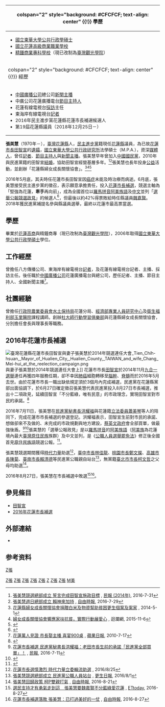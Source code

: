 {{Infobox Officeholder
| name = 張美慧<br>Chang Mei-hui 
| image name = 2014臺灣花蓮縣花蓮市長田智宣之妻張美慧於美崙山拜票 Chang Mei-hui, wife of Tien Chih-hsuan, Mayor of Hualien City, Hualien County, TAIWAN campaigns for reelection in Meilun Mountain.png 
| width = 275px
| sex = 女
| birth_date = 1970年
| birth_place = {{TWN}}
| death_date =
| death_place =
| Native place = [[臺灣|臺灣]][[花蓮縣|花蓮縣]]
| nationality = {{ROC}}
| party = {{KMT}}（？年－？年）<br>{{DPP}}（2016年6月－）
| parents = 
| relatives = 
| spouse = [[田智宣|田智宣]]
| children = 
| profession = 
| website = 
}}
<!-- 學經歷信息開始 -->
{| class="infobox bordered" style="width: 22em; font-size: 90%; text-align: left; float:right;" cellpadding="3"
|-
! colspan="2" style="background: #CFCFCF; text-align: center" {{!}} 學歷
|-
| colspan="2" style="font-size: 90%" |<div style="text-align: left">
*[[國立東華大學|國立東華大學]][[公共行政學|公共行政學]][[碩士|碩士]]
*[[國立花蓮高級商業職業學校|國立花蓮高級商業職業學校]]
*[[臺灣觀光學院|精鍾商業專科學校]]（現已改制為[[臺灣觀光學院|臺灣觀光學院]]）
|-
! colspan="2" style="background: #CFCFCF; text-align: center" {{!}} 經歷
|-
| colspan="2" style="font-size: 90%" |<div style="text-align: left">
*[[中國廣播公司|中國廣播公司]]總公司[[新聞主播|新聞主播]]
*中廣公司花蓮廣播電台[[節目主持人|節目主持人]]
*花蓮有線電視台[[採訪|採訪]]主任
*東海岸有線電視台[[記者|記者]]
*2016年民主進步黨花蓮縣花蓮市長補選候選人
*第19屆花蓮縣議員（2018年12月25日－）
|}

'''張美慧'''（1970年－），[[臺灣|臺灣]][[花蓮縣|花蓮縣]]人，[[民主進步黨|民主進步黨]]籍現任[[花蓮縣|花蓮縣]]議員，為已故[[花蓮市|花蓮市長]][[田智宣|田智宣]]的[[遺孀|遺孀]]，[[國立東華大學公共行政研究所|國立東華大學公共行政研究所]]法學碩士（M.P.A.），資深[[媒體人|媒體人]]，曾任[[記者|記者]]、[[節目|節目]][[主持人|主持人]]與[[新聞|新聞]][[新聞主播|主播]]。張美慧早年曾加入[[中國國民黨|中國國民黨]]，2010年與民進黨籍的田智宣[[結婚|結婚]]，協助田智宣經營基層多年。<ref name="完成">[http://www.peoplenews.tw/news/7f3d3fa1-c7ed-495f-bd5d-11c743076588 張美慧競選總部成立 誓言完成田智宣施政目標] {{Wayback|url=http://www.peoplenews.tw/news/7f3d3fa1-c7ed-495f-bd5d-11c743076588 |date=20160913150602 }}, [[民報_(2014年)|民報 (2014年)]], 2016-7-31</ref><ref>[http://news.ltn.com.tw/news/local/paper/1015946 張美慧週日總部成立 賴神來加持] {{Wayback|url=http://news.ltn.com.tw/news/local/paper/1015946 |date=20160822091226 }}, [[自由時報|自由時報]], 2016-7-29</ref>張美慧也長年投身[[公益|公益]]活動，並創辦「花蓮縣婦女成長關懷協會」。<ref>[http://www.hlc.moj.gov.tw/ct.asp?xItem=342136&ctNode=28072&mp=024 花蓮縣婦女成長關懷協會捐贈白米及物資幫助貧困更生個案及案家] {{Wayback|url=http://www.hlc.moj.gov.tw/ct.asp?xItem=342136&ctNode=28072&mp=024 |date=20160918090413 }}, 2014-5-1</ref><ref>[http://www.poja.com.tw/news/life/2015-11-06/8323.html 婦女成長關懷協會響應家扶抗貧，實際行動展愛心] {{Wayback|url=http://www.poja.com.tw/news/life/2015-11-06/8323.html |date=20161011191453 }}, 迴瀾網, 2015-11-6</ref><ref>{{Cite web|url=https://m.facebook.com/chang.puddingcmi/|title=張美慧|accessdate=2016-07-14|author=|date=|publisher=Facebook|archive-date=2020-10-02|archive-url=https://web.archive.org/web/20201002193218/https://m.facebook.com/chang.puddingcmi/|dead-url=no}}</ref>

2016年5月底，其夫時任花蓮市長田智宣因[[癌症|癌症]]未能及時治療而病逝。6月底，張美慧接受民主進步黨的徵召，表示願意承擔責任，投入[[2016年中華民國鄉鎮市長補選#花蓮市市長補選|花蓮市長補選]]，競選主軸為「堅強為花蓮，'''牽手'''再向前」，成為全國首位以[[羅馬拼音|羅馬拼音]][[阿美族語|阿美族語]]及[[中文|中文]]並列「[[選舉公報|選舉公報競選政見]]」的候選人<ref>{{Cite news|url=http://news.ltn.com.tw/news/politics/breakingnews/1743322|title=花蓮市長補選 民進黨徵召張美慧|last=王|first=錦義|date=2016-06-27|work=自由時報|accessdate=2016-07-12|archive-date=2016-06-28|archive-url=https://web.archive.org/web/20160628230522/http://news.ltn.com.tw/news/politics/breakingnews/1743322|dead-url=no}}</ref>，但最後以約42%得票敗給時任縣議員[[魏嘉賢|魏嘉賢]]。2018年獲民進黨補提名參與縣議員選舉，最終以花蓮市最高票當選。

== 學歷 ==
畢業於[[花蓮高商|花蓮高商]]與精鐘商專（現已改制為[[臺灣觀光學院|臺灣觀光學院]]），2006年取得[[國立東華大學|國立東華大學]][[公共行政學|公共行政學]][[碩士|碩士]]學位。

== 工作經歷  ==
曾擔任八方傳播公司、東海岸有線電視台[[記者|記者]]，及花蓮有線電視台記者、主播、採訪主任。後任職於[[中國廣播公司|中國廣播公司]]花蓮廣播電台與總公司，歷任記者、主播、節目主持人、全國新聞主播<ref>[http://www.appledaily.com.tw/appledaily/article/headline/20100717/32668080/ 花蓮萬人見證 市長娶主播 喜宴900桌] {{Wayback|url=http://www.appledaily.com.tw/appledaily/article/headline/20100717/32668080/ |date=20160704091612 }}, [[蘋果日報|蘋果日報]], 2010-7-17</ref>。

== 社團經驗 ==
曾擔任[[行政院農業委員會水土保持局|行政院農業委員會水土保持局]]花蓮分局、[[中華民國經濟部|經濟部]][[經濟部專業人員研究中心|專業人員研究中心]]及[[衛生福利部所屬醫院|衛生福利部玉里醫院]]課程講師。創辦[[杜大師行動學習俱樂部|杜大師行動學習俱樂部]]與花蓮縣婦女成長關懷協會，分別擔任會長與理事長等職務。

== 2016年花蓮市長補選 ==
[[File:臺灣花蓮縣花蓮市長田智宣與妻子張美慧於2014年競選連任大會_Tien_Chih-hsuan,_Mayor_of_Hualien_City,_Hualien_County,_TAIWAN_and_wife_Chang_Mei-hui_at_the_reelection_campaign.png|thumb]]與妻子張美慧於2014年競選連任大會上]]
花蓮市市長[[田智宣|田智宣]]於2014年11月[[2014年中華民國地方公職人員選舉|九合一選舉]]連任再獲四年服務任期，卻不幸因[[肺癌|肺癌]]細胞轉移至[[腦幹|腦幹]]、[[脊髓|脊髓]]而於2016年5月去世。由於花蓮市市長一職出缺依規定須於3個月內完成補選，民進黨在花蓮縣黨部出面協調下，於6月27日確定徵召張美慧代表民進黨投入8月27日市長補選，推出十二項政見，延續田智宣「不分藍綠，唯有民意」的市政理念，實現田智宣對市民的承諾。<ref>{{Cite news|url=http://www.appledaily.com.tw/realtimenews/article/new/20160628/896084/|title=花蓮市長補選　張美慧代夫出征「是的我願意」|date=2016-06-28|work=蘋果日報|accessdate=2016-07-12|archive-date=2016-07-03|archive-url=https://web.archive.org/web/20160703203459/http://www.appledaily.com.tw/realtimenews/article/new/20160628/896084/|dead-url=no}}</ref>

2016年7月11日，張美慧在[[民進黨秘書長|民進黨秘書長]][[洪耀福|洪耀福]]與花蓮籍[[立法委員|立法委員]][[蕭美琴|蕭美琴]]等人的陪同下，完成花蓮市市長補選的參選登記。洪耀福表示，田智宣生前對市民的承諾、想做卻來不及做的、未完成的市政規劃與地方建設，[[蔡英文政府|蔡英文政府]]會全部買單，做最強後盾。<ref>[http://www.peoplenews.tw/news/68b57e5f-88ee-42dd-80b9-a4a1b6e3fdce 花蓮市長補選 民進黨秘書長洪耀福：老田市長生前的承諾「民進黨全部買單」！] {{Wayback|url=http://www.peoplenews.tw/news/68b57e5f-88ee-42dd-80b9-a4a1b6e3fdce |date=20160913153711 }}, [[民報_(2014年)|民報]], 2016-7-11</ref><ref>{{Cite news|url=https://tw.news.yahoo.com/%E5%BC%B5%E7%BE%8E%E6%85%A7%E7%99%BB%E8%A8%98%E8%8A%B1%E5%B8%82%E9%95%B7%E8%A3%9C%E9%81%B8-%E6%94%BF%E8%A6%8B%E5%9F%B7%E6%94%BF%E9%BB%A8%E5%85%A8%E8%B2%B7%E5%96%AE-031322482.html|title=張美慧登記花市長補選 政見執政黨全買單|last=梁|first=國榮|date=2016-07-11|work=中廣新聞網|accessdate=2016-07-12|archive-date=2016-08-23|archive-url=https://web.archive.org/web/20160823020056/https://tw.news.yahoo.com/%E5%BC%B5%E7%BE%8E%E6%85%A7%E7%99%BB%E8%A8%98%E8%8A%B1%E5%B8%82%E9%95%B7%E8%A3%9C%E9%81%B8-%E6%94%BF%E8%A6%8B%E5%9F%B7%E6%94%BF%E9%BB%A8%E5%85%A8%E8%B2%B7%E5%96%AE-031322482.html|dead-url=no}}</ref>張美慧的「選舉公報政見」是以[[羅馬拼音|羅馬拼音]]的[[阿美族語|阿美族語]]（[[阿美族|阿美族]]為花蓮境內最大[[臺灣原住民族|臺灣原住民族]]族群）及中文並列，是《[[公職人員選舉罷免法|公職人員選舉罷免法]]》修正後全國首見[[台灣南島語言|原住民族語]]競選公報。<ref>{{Cite news|url=http://news.ltn.com.tw/news/politics/breakingnews/1760246|title=張美慧列出阿美族語政見 Kolas感動流淚|last=|first=|date=2016-07-12|work=自由時報|accessdate=2016-07-12|archive-date=2016-07-12|archive-url=https://web.archive.org/web/20160712113144/http://news.ltn.com.tw/news/politics/breakingnews/1760246|dead-url=no}}</ref>。

張美慧競選期間獲得[[時代力量|時代力量]]助選<ref>[https://www.storm.mg/article/158542 花蓮市長選情激烈 時代力量立委輪流助選] {{Wayback|url=https://www.storm.mg/article/158542 |date=20180702150822 }}, 2016/8/25</ref>，[[臺中市長|臺中市長]][[林佳龍|林佳龍]]、[[桃園市長|桃園市長]][[鄭文燦|鄭文燦]]、[[高雄市長|高雄市長]][[陳菊|陳菊]]、[[臺南市長|臺南市長]][[賴清德|賴清德]]等民進黨公職親自站台<ref>[http://www.ksnews.com.tw/index.php/news/detail/871141 張美慧競選總部成立 民進黨公職人員站台] {{Wayback|url=http://www.ksnews.com.tw/index.php/news/detail/871141 |date=20160918111141 }}, [[更生日報|更生日報]], 2016/8/1</ref>，無黨籍[[臺北市市長|臺北市市長]][[柯文哲|柯文哲]]之父母均助選<ref>[http://news.ltn.com.tw/news/local/paper/1023841 張美慧回歸政策 柯P雙親打氣] {{Wayback|url=http://news.ltn.com.tw/news/local/paper/1023841 |date=20160823173412 }}, [[自由時報|自由時報]], 2016-8-21</ref>。

2016年8月27日，張美慧在市長補選中敗選<ref>[https://www.ettoday.net/news/20160827/764009.htm 選民支持才有勇氣走到這　張美慧要魏嘉賢不分藍綠愛花蓮] {{Wayback|url=https://www.ettoday.net/news/20160827/764009.htm |date=20180702150800 }}, [[ETtoday|ETtoday]], 2016-8-27</ref><ref>[http://news.ltn.com.tw/news/politics/breakingnews/1808351 花蓮市長補選落敗 張美慧：已打過美好的一仗] {{Wayback|url=http://news.ltn.com.tw/news/politics/breakingnews/1808351 |date=20180702175648 }}, [[自由時報|自由時報]], 2016-8-27</ref>。

== 參見條目 ==
{{Commons category|張美慧}}
*[[田智宣|田智宣]]
*[[2016年中華民國鄉鎮市長補選#花蓮市市長補選|2016年花蓮市長補選]]

== 外部連結 ==
* {{Facebook|chang.puddingcmi|張美慧}}{{zh-tw}}

== 参考资料 ==
{{reflist|2}}

[[category:台灣廣播主播|Z張]]
[[Category:台灣廣播主持人|Z張]]
[[Category:台灣女性記者|Z張]]
[[Category:民主進步黨女黨員|Z張]]
[[Category:前中國國民黨黨員|Z張]]
[[Category:臺灣女性政治人物|Z張]]
[[Category:國立東華大學校友|Z]]
[[Category:臺灣觀光學院校友|Z張]]
[[Category:花蓮縣人|Z張]]
[[Category:张姓|M美]]